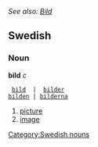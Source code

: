 ''See also: [[Bild]]''
==Swedish==
===Noun===
'''bild''' ''c''
 
  [[bild]]  |  [[bilder]]
 [[bilden]] | [[bilderna]]

#[[picture]]
#[[image]]

[[Category:Swedish nouns]]